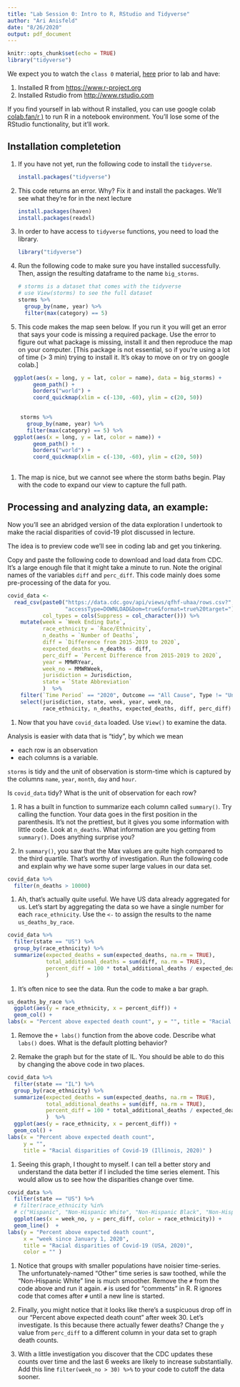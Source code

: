 ```yaml
---
title: "Lab Session 0: Intro to R, RStudio and Tidyverse"
author: "Ari Anisfeld"
date: "8/26/2020"
output: pdf_document
---
```


```r
knitr::opts_chunk$set(echo = TRUE)
library("tidyverse")
```


We expect you to watch the `class 0` material, [here](harris-coding-lab.github.io) prior to lab and have:

1. Installed R from <https://www.r-project.org>
1. Installed Rstudio from <http://www.rstudio.com>

If you find yourself in lab without R installed, you can use google colab [colab.fan/r )](colab.fan/r) to run R in a notebook environment. You'll lose some of the RStudio functionality, but it'll work. 


## Installation completetion

1. If you have not yet, run the following code to install the `tidyverse`.

    ```r
    install.packages("tidyverse")
    ```

1. This code returns an error. Why? Fix it and install the packages. We'll see what they're for in the next lecture

    ```r
    install.packages(haven)
    install.packages(readxl)
    ```


1. In order to have access to `tidyverse` functions, you need to load the library.

    ```r
    library("tidyverse")
    ```


1. Run the following code to make sure you have installed successfully. Then, assign the resulting dataframe to the name `big_storms`.

    ```r
    # storms is a dataset that comes with the tidyverse
    # use View(storms) to see the full dataset
    storms %>%
      group_by(name, year) %>%
      filter(max(category) == 5)
    ```


1. This code makes the map seen below. If you run it you will get an error that says your code is missing a required package. Use the error to figure out what package is missing, install it and then reproduce the map on your computer. [This package is not essential, so if you're using a lot of time (> 3 min) trying to install it. It's okay to move on or try on google colab.]

```r
  ggplot(aes(x = long, y = lat, color = name), data = big_storms) +
        geom_path() + 
        borders("world") + 
        coord_quickmap(xlim = c(-130, -60), ylim = c(20, 50))
    
```


```r
    storms %>%
      group_by(name, year) %>%
      filter(max(category) == 5) %>%
  ggplot(aes(x = long, y = lat, color = name)) +
        geom_path() + 
        borders("world") + 
        coord_quickmap(xlim = c(-130, -60), ylim = c(20, 50))
    
```

1. The map is nice, but we cannot see where the storm baths begin. Play with the code to expand our view to capture the full path.


## Processing and analyzing data, an example:

Now you'll see an abridged version of the data exploration I undertook to make the racial disparities of covid-19 plot discussed in lecture. 

The idea is to preview code we'll see in coding lab and get you tinkering. 

Copy and paste the following code to download and load data from CDC. It's a large enough file that it might take a minute to run. Note the original names of the variables `diff` and `perc_diff`. This code mainly does some pre-processing of the data for you.

```r
covid_data <- 
  read_csv(paste0("https://data.cdc.gov/api/views/qfhf-uhaa/rows.csv?",
                  "accessType=DOWNLOAD&bom=true&format=true%20target="), 
           col_types = cols(Suppress = col_character())) %>%
    mutate(week = `Week Ending Date`,
           race_ethnicity = `Race/Ethnicity`,
           n_deaths = `Number of Deaths`,
           diff = `Difference from 2015-2019 to 2020`,
           expected_deaths = n_deaths - diff,
           perc_diff = `Percent Difference from 2015-2019 to 2020`,
           year = MMWRYear,
           week_no = MMWRWeek,
           jurisdiction = Jurisdiction,
           state = `State Abbreviation`
           )  %>%
    filter(`Time Period` == "2020", Outcome == "All Cause", Type != "Unweighted") %>%
    select(jurisdiction, state, week, year, week_no, 
           race_ethnicity, n_deaths, expected_deaths, diff, perc_diff)
```


1. Now that you have `covid_data` loaded. Use `View()` to examine the data. 

Analysis is easier with data that is "tidy", by which we mean 

- each row is an observation 
- each columns is a variable. 

`storms` is tidy and the unit of observation is storm-time which is captured by the columns `name`, `year`, `month`, `day` and `hour`.

Is `covid_data` tidy? What is the unit of observation for each row?

1. R has a built in function to summarize each column called  `summary()`. Try calling the function. Your data goes in the first position in the parenthesis.  It's not the prettiest, but it gives you some information with little code.  Look at `n_deaths`. What information are you getting from `summary()`. Does anything surprise you?


1.  In `summary()`, you saw that the Max values are quite high compared to the third quartile. That's worthy of investigation. Run the following code and explain why we have some super large values in our data set.

```r
covid_data %>% 
  filter(n_deaths > 10000) 
```

1. Ah, that's actually quite useful. We have US data already aggregated for us. Let's start by aggregating the data so we have a single number for each `race_ethnicity`. Use the `<-` to assign the results to the name `us_deaths_by_race`.

```r
covid_data %>%
  filter(state == "US") %>%
  group_by(race_ethnicity) %>%
  summarize(expected_deaths = sum(expected_deaths, na.rm = TRUE),
            total_additional_deaths = sum(diff, na.rm = TRUE),
            percent_diff = 100 * total_additional_deaths / expected_deaths
            ) 
```

1. It's often nice to see the data. Run the code to make a bar graph.

```r
us_deaths_by_race %>%
  ggplot(aes(y = race_ethnicity, x = percent_diff)) + 
  geom_col() +
labs(x = "Percent above expected death count", y = "", title = "Racial disparities of Covid-19 (USA, 2020)" )
```

1. Remove the `+ labs()` function from the above code. Describe what `labs()` does. What is the default plotting behavior?

1. Remake the graph but for the state of IL. You should be able to do this by changing the above code in two places.

```r
covid_data %>%
  filter(state == "IL") %>%
  group_by(race_ethnicity) %>%
  summarize(expected_deaths = sum(expected_deaths, na.rm = TRUE),
            total_additional_deaths = sum(diff, na.rm = TRUE),
            percent_diff = 100 * total_additional_deaths / expected_deaths
            )  %>%
  ggplot(aes(y = race_ethnicity, x = percent_diff)) + 
  geom_col() +
labs(x = "Percent above expected death count", 
     y = "", 
     title = "Racial disparities of Covid-19 (Illinois, 2020)" )
```


1. Seeing this graph, I thought to myself. I can tell a better story and understand the data better if I included the time series element. This would allow us to see how the disparities change over time.

```r
covid_data %>%
  filter(state == "US") %>%
  # filter(race_ethnicity %in% 
  # c("Hispanic", "Non-Hispanic White", "Non-Hispanic Black", "Non-Hispanic Asian")) %>%
  ggplot(aes(x = week_no, y = perc_diff, color = race_ethnicity)) +
  geom_line()  +
labs(y = "Percent above expected death count", 
     x = "week since January 1, 2020", 
     title = "Racial disparities of Covid-19 (USA, 2020)", 
     color = "" )
```

1. Notice that groups with smaller populations have noisier time-series. The unfortunately-named "Other" time series is saw toothed, while the "Non-Hispanic White" line is much smoother. Remove the `#` from the code above and run it again. `#` is used for "comments" in R. R ignores code that comes after `#` until a new line is started.

1. Finally, you might notice that it looks like there's a suspicuous drop off in our "Percent above expected death count" after week 30. Let's investigate. Is this because there actually fewer deaths? Change the `y` value from `perc_diff` to a different column in your data set to graph death counts.

1. With a little investigation you discover that the CDC updates these counts over time and the last 6 weeks are likely to increase substantially. Add this line `filter(week_no > 30) %>%` to your code to cutoff the data sooner.